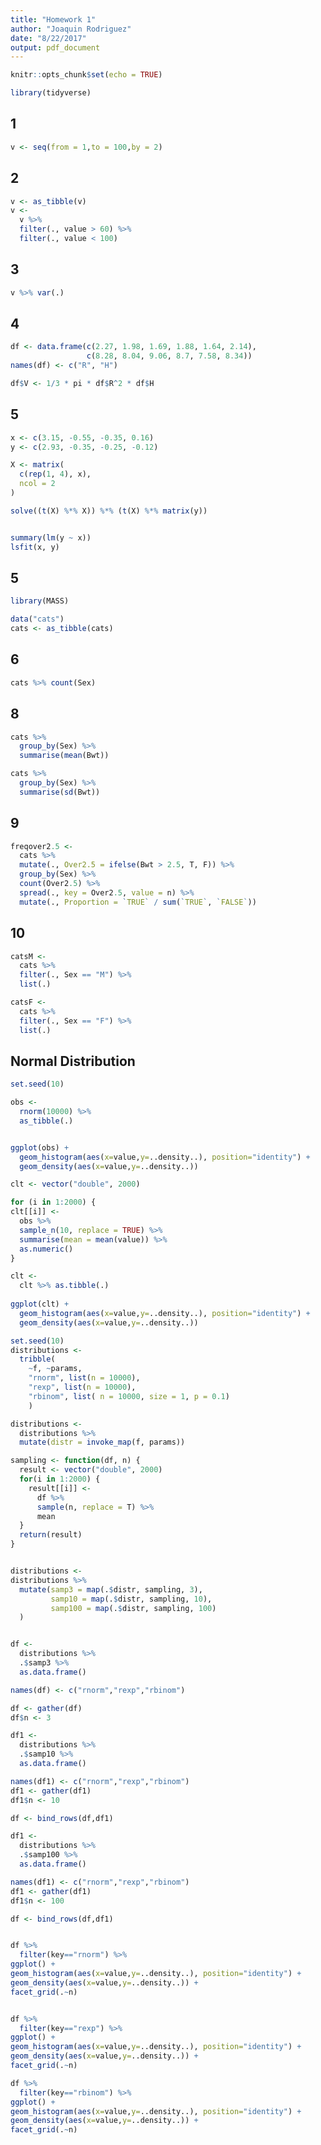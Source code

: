 ```yaml
---
title: "Homework 1"
author: "Joaquin Rodriguez"
date: "8/22/2017"
output: pdf_document
---
```




```r
knitr::opts_chunk$set(echo = TRUE)

library(tidyverse)
```

## 1
```r
v <- seq(from = 1,to = 100,by = 2)
```

## 2
```r
v <- as_tibble(v)
v <- 
  v %>% 
  filter(., value > 60) %>% 
  filter(., value < 100)
```


## 3
```r
v %>% var(.)
```

## 4
```r
df <- data.frame(c(2.27, 1.98, 1.69, 1.88, 1.64, 2.14), 
                 c(8.28, 8.04, 9.06, 8.7, 7.58, 8.34))
names(df) <- c("R", "H")

df$V <- 1/3 * pi * df$R^2 * df$H
```


## 5
```r
x <- c(3.15, -0.55, -0.35, 0.16)
y <- c(2.93, -0.35, -0.25, -0.12)

X <- matrix(
  c(rep(1, 4), x),
  ncol = 2
)

solve((t(X) %*% X)) %*% (t(X) %*% matrix(y))


summary(lm(y ~ x))
lsfit(x, y)
```

## 5
```r
library(MASS)

data("cats")
cats <- as_tibble(cats)
```

## 6
```r
cats %>% count(Sex)
```

## 8
```r
cats %>% 
  group_by(Sex) %>% 
  summarise(mean(Bwt))

cats %>% 
  group_by(Sex) %>% 
  summarise(sd(Bwt))
```

## 9
```r
freqover2.5 <- 
  cats %>% 
  mutate(., Over2.5 = ifelse(Bwt > 2.5, T, F)) %>% 
  group_by(Sex) %>% 
  count(Over2.5) %>% 
  spread(., key = Over2.5, value = n) %>% 
  mutate(., Proportion = `TRUE` / sum(`TRUE`, `FALSE`))
```

## 10
```r
catsM <- 
  cats %>% 
  filter(., Sex == "M") %>% 
  list(.)

catsF <- 
  cats %>% 
  filter(., Sex == "F") %>% 
  list(.)
```

## Normal Distribution
```r
set.seed(10)

obs <- 
  rnorm(10000) %>% 
  as_tibble(.)


ggplot(obs) + 
  geom_histogram(aes(x=value,y=..density..), position="identity") + 
  geom_density(aes(x=value,y=..density..))

clt <- vector("double", 2000)

for (i in 1:2000) {
clt[[i]] <- 
  obs %>%
  sample_n(10, replace = TRUE) %>% 
  summarise(mean = mean(value)) %>% 
  as.numeric()
}

clt <- 
  clt %>% as.tibble(.)
  
ggplot(clt) + 
  geom_histogram(aes(x=value,y=..density..), position="identity") + 
  geom_density(aes(x=value,y=..density..))

```


```r
set.seed(10)
distributions <- 
  tribble(
    ~f, ~params,
    "rnorm", list(n = 10000),
    "rexp", list(n = 10000),
    "rbinom", list( n = 10000, size = 1, p = 0.1)
    )

distributions <- 
  distributions %>% 
  mutate(distr = invoke_map(f, params))

sampling <- function(df, n) {
  result <- vector("double", 2000)
  for(i in 1:2000) {
    result[[i]] <- 
      df %>%
      sample(n, replace = T) %>% 
      mean
  }
  return(result)
}


distributions <- 
distributions %>% 
  mutate(samp3 = map(.$distr, sampling, 3),
         samp10 = map(.$distr, sampling, 10),
         samp100 = map(.$distr, sampling, 100)
  ) 


df <- 
  distributions %>% 
  .$samp3 %>% 
  as.data.frame()

names(df) <- c("rnorm","rexp","rbinom")

df <- gather(df)
df$n <- 3

df1 <- 
  distributions %>% 
  .$samp10 %>% 
  as.data.frame()

names(df1) <- c("rnorm","rexp","rbinom")
df1 <- gather(df1)
df1$n <- 10

df <- bind_rows(df,df1)

df1 <- 
  distributions %>% 
  .$samp100 %>% 
  as.data.frame()

names(df1) <- c("rnorm","rexp","rbinom")
df1 <- gather(df1)
df1$n <- 100

df <- bind_rows(df,df1)


df %>% 
  filter(key=="rnorm") %>% 
ggplot() + 
geom_histogram(aes(x=value,y=..density..), position="identity") + 
geom_density(aes(x=value,y=..density..)) +
facet_grid(.~n)


df %>% 
  filter(key=="rexp") %>% 
ggplot() + 
geom_histogram(aes(x=value,y=..density..), position="identity") + 
geom_density(aes(x=value,y=..density..)) +
facet_grid(.~n)

df %>% 
  filter(key=="rbinom") %>% 
ggplot() + 
geom_histogram(aes(x=value,y=..density..), position="identity") + 
geom_density(aes(x=value,y=..density..)) +
facet_grid(.~n)

```

